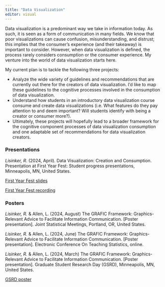 ```yaml
---
title: "Data Visualization"
editor: visual
---
```


Data visualization is a predominant way we take in information today. As such, it is seen as a form of communication in many fields. We know that poor visualizations can cause confusion, misunderstanding, and distrust; this implies that the consumer’s experience (and their takeaway) is important to consider. However, when data visualization is defined, the process rarely considers consumption or the consumer experience. My venture into the world of data visualization starts here.

My current plan is to tackle the following three projects:

- Analyze the wide variety of guidelines and recommendations that are currently out there for the creators of data visualization. I'd like to map these guidelines to the cognitive processes involved in the consumption of data visualization.
- Understand how students in an introductory data visualization course consume and create data visualizations (i.e. What features do they pay attention to and deem important? Will students identify with being a creator or consumer more?).
- Ultimately, these projects will hopefully lead to a broader framework for the cognitive component processes of data visualization consumption and one adaptable set of recommendations for data visualization creators. 

### Presentations

*Lisinker, R.* (2024, April). Data Visualization: Creation and Consumption. Presentation at First Year Fest: Student progress presentations, Minneapolis, MN, United States.

[First Year Fest slides](https://raw.githubusercontent.com/rlisinker/website-quarto/main/files/data-viz/Lisinker_DataViz_FirstYearFest_Slides.pdf)

[First Year Fest recording](https://umn.zoom.us/rec/play/BOTWIsdA1AFIdUQltIsFrwzq0VwJ6shg8ONf14o4BfxOBxrRg387uSHuJE8-E62fQlGmL4OhH6raoiLq.baEVjzJoZE5oBn0O?canPlayFromShare=true&from=share_recording_detail&startTime=1712160224000&componentName=rec-play&originRequestUrl=https%3A%2F%2Fumn.zoom.us%2Frec%2Fshare%2FuHBgM7WT-yCMAmGzwRp8-2E-mwzOWO9u8kH78vL6JO1UzVGA9-Iwh5BSHaSctPxO.JlXuVOX8Zi6hi3bA%3FstartTime%3D1712160224000)

### Posters

*Lisinker, R.* & Allen, L. (2024, August) The GRAFIC Framework: Graphics-Relevant Advice to Facilitate Information Communication. [Poster presentation]. Joint Statistical Meetings, Portland, OR, United States. 

*Lisinker, R.* & Allen, L. (2024, June) The GRAFIC Framework: Graphics-Relevant Advice to Facilitate Information Communication. [Poster presentation]. Electronic Conference On Teaching Statistics, online.

*Lisinker, R.* & Allen, L. (2024, March) The GRAFIC Framework: Graphics-Relevant Advice to Facilitate Information Communication. [Poster presentation]. Graduate Student Research Day (GSRD), Minneapolis, MN, United States. 

[GSRD poster](https://raw.githubusercontent.com/rlisinker/website-quarto/main/files/data-viz/Lisinker_GRAFIC_GSRD.pdf)